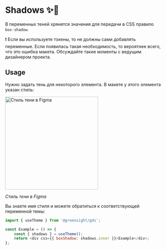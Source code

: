
<Meta title="Dev / Shadows" />

# Shadows ✨🤖

В переменных теней хрянятся значения для передачи в CSS правило `box-shadow`.

❗️ Если вы используете токены, то не должны сами добавлять переменные. Если появилась такая необходимость, то вероятнее всего, что это ошибка макета. Обсуждайте такие моменты с ведущим дизайнером проекта.

## Usage

Нужно задать тень для некоторого элемента. В макете у этого элемента указан стиль:

<img src="images/shadows/style.png" alt="Стиль тени в Figma" width="300" />

_Стиль тени в Figma_

Вы знаете имя стиля и можете обратиться к соответствующей переменной темы:

```js
import { useTheme } from '@greensight/gds';

const Example = () => {
    const { shadows } = useTheme();
    return <div css={{ boxShadow: shadows.inner }}>Example</div>;
};
```
